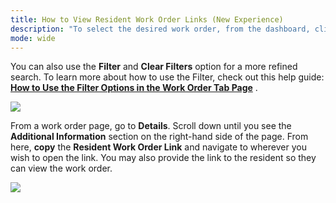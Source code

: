 ---
title: How to View Resident Work Order Links (New Experience)
description: "To select the desired work order, from the dashboard, click on the **Maintenance tab**, and open the work order by either searching and/or clicking the specific order number."
mode: wide
---

You can also use the **Filter** and **Clear Filters** option for a more refined search. To learn more about how to use the Filter, check out this help guide: [**How to Use the Filter Options in the Work Order Tab Page**](/s/topic/0TO5e000000h9wqGAA/How-to-Use-the-Filter-Options-in-the-Work-Order-Tab-Page) .


<Frame>
  <img src="/images/rtaImage-267.jpg"/>
</Frame>


From a work order page, go to **Details**. Scroll down until you see the **Additional Information** section on the right-hand side of the page. From here, **copy** the **Resident Work Order Link** and navigate to wherever you wish to open the link. You may also provide the link to the resident so they can view the work order. 

<Frame>
  <img src="/images/rtaImage-268.jpg"/>
</Frame>
